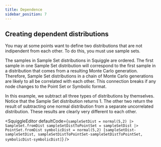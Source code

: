 ```yaml
---
title: Dependence
sidebar_position: 7
---
```



## Creating dependent distributions

You may at some points want to define two distributions that are not indipendent
from each other. To do this, you must use sample sets.

The samples in Sample Set distributions in Squiggle are ordered. The first sample in one Sample Set distribution will correspond to the first sample in a distribution that comes from a resulting Monte Carlo generation. Therefore, Sample Set distributions in a chain of Monte Carlo generations are likely to all be correlated with each other. This connection breaks if any node changes to the Point Set or Symbolic format.

In this example, we subtract all three types of distributions by themselves. Notice that the Sample Set distribution returns 1. The other two return the result of subtracting one normal distribution from a separate uncorrelated distribution. These results are clearly very different to each other.

<SquiggleEditor
  defaultCode={`sampleSetDist = normal(5,2) |> SampleSet.fromDist
sampleSetDistToPointSet = sampleSetDist |> PointSet.fromDist
symbolicDist = normal(5,2)
[sampleSetDist-sampleSetDist, sampleSetDistToPointSet-sampleSetDistToPointSet, symbolicDist-symbolicDist]`}
/>
